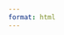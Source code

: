 ```yaml
---
format: html
---
```


::: {.hidden}
$$
 \newcommand{\mcal}[1]{\mathcal{#1}}
 \newcommand{\bb}[1]{\mathbb{#1}}
 \newcommand{\mbf}[1]{\mathbf{#1}}
 \newcommand{\ol}[1]{\overline{#1}}
 \newcommand{\emp}{\varnothing}
$$
:::